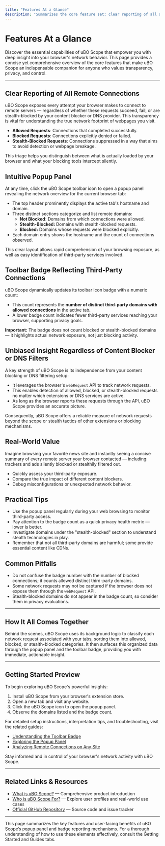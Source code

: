 ```yaml
---
title: "Features At a Glance"
description: "Summarizes the core feature set: clear reporting of all attempted and successful remote server connections, badge counter logic, and visibility into whether requests were allowed, blocked, or stealth-blocked—regardless of the content blocker or DNS filtering in use. Provides a concise overview to orient new users quickly."
---
```


# Features At a Glance

Discover the essential capabilities of uBO Scope that empower you with deep insight into your browser's network behavior. This page provides a concise yet comprehensive overview of the core features that make uBO Scope an indispensable companion for anyone who values transparency, privacy, and control.

---

## Clear Reporting of All Remote Connections

uBO Scope exposes every attempt your browser makes to connect to remote servers — regardless of whether these requests succeed, fail, or are stealth-blocked by your content blocker or DNS provider. This transparency is vital for understanding the true network footprint of webpages you visit.

- **Allowed Requests**: Connections that completed successfully.
- **Blocked Requests**: Connections explicitly denied or failed.
- **Stealth-Blocked Requests**: Connections suppressed in a way that aims to avoid detection or webpage breakage.

This triage helps you distinguish between what is actually loaded by your browser and what your blocking tools intercept silently.

## Intuitive Popup Panel

At any time, click the uBO Scope toolbar icon to open a popup panel revealing the network overview for the current browser tab:

- The top header prominently displays the active tab's hostname and domain.
- Three distinct sections categorize and list remote domains:
  - **Not Blocked:** Domains from which connections were allowed.
  - **Stealth-Blocked:** Domains with stealth-blocked requests.
  - **Blocked:** Domains whose requests were blocked explicitly.
- Each domain entry shows the hostname and the count of connections observed.

This clear layout allows rapid comprehension of your browsing exposure, as well as easy identification of third-party services involved.

## Toolbar Badge Reflecting Third-Party Connections

uBO Scope dynamically updates its toolbar icon badge with a numeric count:

- This count represents the **number of distinct third-party domains with allowed connections** in the active tab.
- A lower badge count indicates fewer third-party services reaching your browser, supporting privacy goals.

**Important:** The badge does not count blocked or stealth-blocked domains — it highlights actual network exposure, not just blocking activity.

## Unbiased Insight Regardless of Content Blocker or DNS Filters

A key strength of uBO Scope is its independence from your content blocking or DNS filtering setup:

- It leverages the browser's `webRequest` API to track network requests.
- This enables detection of allowed, blocked, or stealth-blocked requests no matter which extensions or DNS services are active.
- As long as the browser reports these requests through the API, uBO Scope provides an accurate picture.

Consequently, uBO Scope offers a reliable measure of network requests beyond the scope or stealth tactics of other extensions or blocking mechanisms.

## Real-World Value

Imagine browsing your favorite news site and instantly seeing a concise summary of every remote server your browser contacted — including trackers and ads silently blocked or stealthily filtered out.

- Quickly assess your third-party exposure.
- Compare the true impact of different content blockers.
- Debug misconfigurations or unexpected network behavior.

## Practical Tips

- Use the popup panel regularly during your web browsing to monitor third-party access.
- Pay attention to the badge count as a quick privacy health metric — lower is better.
- Investigate domains under the "stealth-blocked" section to understand stealth technologies in play.
- Remember that not all third-party domains are harmful; some provide essential content like CDNs.


## Common Pitfalls

- Do not confuse the badge number with the number of blocked connections; it counts allowed distinct third-party domains.
- Some network requests may not be captured if the browser does not expose them through the `webRequest` API.
- Stealth-blocked domains do not appear in the badge count, so consider them in privacy evaluations.

---

## How It All Comes Together

Behind the scenes, uBO Scope uses its background logic to classify each network request associated with your tabs, sorting them into allowed, blocked, or stealth-blocked categories. It then surfaces this organized data through the popup panel and the toolbar badge, providing you with immediate, actionable insight.

---

## Getting Started Preview

To begin exploring uBO Scope's powerful insights:

1. Install uBO Scope from your browser's extension store.
2. Open a new tab and visit any website.
3. Click the uBO Scope icon to open the popup panel.
4. Observe the domains listed and the badge count.

For detailed setup instructions, interpretation tips, and troubleshooting, visit the related guides:

- [Understanding the Toolbar Badge](/guides/essential-workflows/understanding-the-badge)
- [Exploring the Popup Panel](/guides/essential-workflows/exploring-the-popup)
- [Analyzing Remote Connections on Any Site](/guides/real-world-use-cases/analyzing-remote-connections)

Stay informed and in control of your browser's network activity with uBO Scope.

---

## Related Links & Resources

- [What is uBO Scope?](/overview/intro-core-value/what-is-uboscope) — Comprehensive product introduction
- [Who is uBO Scope For?](/overview/intro-core-value/target-audience-and-use-cases) — Explore user profiles and real-world use cases
- [Official GitHub Repository](https://github.com/gorhill/uBO-Scope) — Source code and issue tracker

---

<Note>
This page summarizes the key features and user-facing benefits of uBO Scope’s popup panel and badge reporting mechanisms. For a thorough understanding of how to use these elements effectively, consult the Getting Started and Guides tabs.
</Note>
